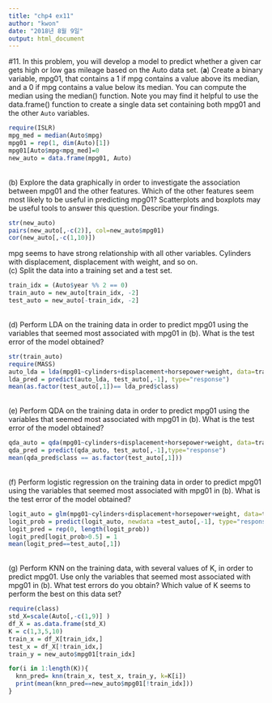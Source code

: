 ```yaml
---
title: "chp4 ex11"
author: "kwon"
date: "2018년 8월 9일"
output: html_document
---
```

#11. In this problem, you will develop a model to predict whether a given car gets high or low gas mileage based on the Auto data set.
(**a**) Create a binary variable, mpg01, that contains a 1 if mpg contains
a value above its median, and a 0 if mpg contains a value below
its median. You can compute the median using the median()
function. Note you may find it helpful to use the data.frame()
function to create a single data set containing both mpg01 and
the other `Auto` variables.
```r
require(ISLR)
mpg_med = median(Auto$mpg)
mpg01 = rep(1, dim(Auto)[1])
mpg01[Auto$mpg<mpg_med]=0
new_auto = data.frame(mpg01, Auto)
```
\
(b) Explore the data graphically in order to investigate the association
between mpg01 and the other features. Which of the other
features seem most likely to be useful in predicting mpg01? Scatterplots
and boxplots may be useful tools to answer this question.
Describe your findings.
```r
str(new_auto)
pairs(new_auto[,-c(2)], col=new_auto$mpg01)
cor(new_auto[,-c(1,10)])
```
mpg seems to have strong relationship with all other variables.
Cylinders with displacement, displacement with weight, and so on.
\
(c) Split the data into a training set and a test set.
```r
train_idx = (Auto$year %% 2 == 0)
train_auto = new_auto[train_idx, -2]
test_auto = new_auto[-train_idx, -2]
```
\
(d) Perform LDA on the training data in order to predict mpg01 using the variables that seemed most associated with mpg01 in
(b). What is the test error of the model obtained?
```r
str(train_auto)
require(MASS)
auto_lda = lda(mpg01~cylinders+displacement+horsepower+weight, data=train_auto)
lda_pred = predict(auto_lda, test_auto[,-1], type="response")
mean(as.factor(test_auto[,1])== lda_pred$class)
```
\
(e) Perform QDA on the training data in order to predict mpg01
using the variables that seemed most associated with mpg01 in
(b). What is the test error of the model obtained?
```r
qda_auto = qda(mpg01~cylinders+displacement+horsepower+weight, data=train_auto)
qda_pred = predict(qda_auto, test_auto[,-1],type="response")
mean(qda_pred$class == as.factor(test_auto[,1]))
```

\
(f) Perform logistic regression on the training data in order to predict
mpg01 using the variables that seemed most associated with
mpg01 in (b). What is the test error of the model obtained?
```r
logit_auto = glm(mpg01~cylinders+displacement+horsepower+weight, data=train_auto, family="binomial")
logit_prob = predict(logit_auto, newdata =test_auto[,-1], type="response")
logit_pred = rep(0, length(logit_prob))
logit_pred[logit_prob>0.5] = 1
mean(logit_pred==test_auto[,1])
```
\
(g) Perform KNN on the training data, with several values of K, in
order to predict mpg01. Use only the variables that seemed most
associated with mpg01 in (b). What test errors do you obtain?
Which value of K seems to perform the best on this data set?
```r
require(class)
std_X=scale(Auto[,-c(1,9)] )
df_X = as.data.frame(std_X)
K = c(1,3,5,10)
train_x = df_X[train_idx,]
test_x = df_X[!train_idx,]
train_y = new_auto$mpg01[train_idx]

for(i in 1:length(K)){
  knn_pred= knn(train_x, test_x, train_y, k=K[i])
  print(mean(knn_pred==new_auto$mpg01[!train_idx]))
}
```

